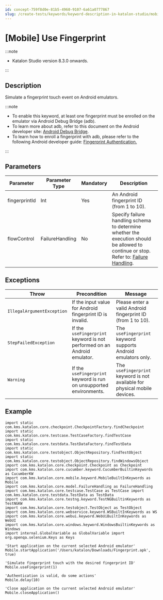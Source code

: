 ```yaml
---
id: concept-759f8d0e-81b5-4960-9107-6a61a0777867
slug: /create-tests/keywords/keyword-description-in-katalon-studio/mobile-keywords/mobile-use-fingerprint
---
```


# \[Mobile\] Use Fingerprint


:::note

-   Katalon Studio version 8.3.0 onwards.

:::

## Description

Simulate a fingerprint touch event on Android emulators.


:::note

-   To enable this keyword, at least one fingerprint must be enrolled on the emulator via Android Debug Bridge \(adb\).
-   To learn more about adb, refer to this document on the Android developer site: [Android Debug Bridge](https://developer.android.com/studio/command-line/adb).
-   To learn how to enroll a fingerprint with adb, please refer to the following Android developer guide: [Fingerprint Authentication.](https://developer.android.com/about/versions/marshmallow/android-6.0.html#fingerprint-authentication)

:::

## Parameters

<table><tr><th>Parameter</th><th>Parameter Type</th><th>Mandatory</th><th>Description</th></tr><tbody><tr><td>fingerprintId</td><td>Int</td><td>Yes</td><td>An Android fingerprint ID (from 1 to 10).</td></tr><tr><td>flowControl</td><td>FailureHandling</td><td>No</td><td>Specify failure handling schema to determine whether the execution should be allowed to continue or stop. Refer to: <a href="/maintain/configure-failure-handling-settings-in-katalon-studio" >Failure Handling</a>.</td></tr></tbody></table>

## Exceptions

<table><tr><th>Throw</th><th>Precondition</th><th>Message</th></tr><tbody><tr><td><code>IllegalArgumentException</code></td><td>If the input value for Android fingerprint ID is invalid.</td><td>Please enter a valid Android fingerprint ID (from 1 to 10).</td></tr><tr><td><code>StepFailedException</code></td><td>If the <code>useFingerprint</code> keyword is not performed on an Android emulator.</td><td>The <code>useFingerprint</code> keyword supports Android emulators only.</td></tr><tr><td><code>Warning</code></td><td>If the <code>useFingerprint</code> keyword is run on unsupported environments.</td><td>The <code>useFingerprint</code> keyword is not available for physical mobile devices.</td></tr></tbody></table>

## Example

```
import static com.kms.katalon.core.checkpoint.CheckpointFactory.findCheckpoint 
import static com.kms.katalon.core.testcase.TestCaseFactory.findTestCase 
import static com.kms.katalon.core.testdata.TestDataFactory.findTestData 
import static com.kms.katalon.core.testobject.ObjectRepository.findTestObject 
import static com.kms.katalon.core.testobject.ObjectRepository.findWindowsObject 
import com.kms.katalon.core.checkpoint.Checkpoint as Checkpoint 
import com.kms.katalon.core.cucumber.keyword.CucumberBuiltinKeywords as CucumberKW 
import com.kms.katalon.core.mobile.keyword.MobileBuiltInKeywords as Mobile 
import com.kms.katalon.core.model.FailureHandling as FailureHandling 
import com.kms.katalon.core.testcase.TestCase as TestCase import com.kms.katalon.core.testdata.TestData as TestData 
import com.kms.katalon.core.testng.keyword.TestNGBuiltinKeywords as TestNGKW 
import com.kms.katalon.core.testobject.TestObject as TestObject 
import com.kms.katalon.core.webservice.keyword.WSBuiltInKeywords as WS 
import com.kms.katalon.core.webui.keyword.WebUiBuiltInKeywords as WebUI 
import com.kms.katalon.core.windows.keyword.WindowsBuiltinKeywords as Windows 
import internal.GlobalVariable as GlobalVariable import org.openqa.selenium.Keys as Keys 

'Start application on the current selected Android emulator'
Mobile.startApplication('/Users/katalon/Downloads/Fingerprint.apk', true) 

'Simulate fingerprint touch with the desired fingerprint ID' 
Mobile.useFingerprint(1) 

'Authentication is valid, do some actions' 
Mobile.delay(10) 

'Close application on the current selected Android emulator' 
Mobile.closeApplication()
```
